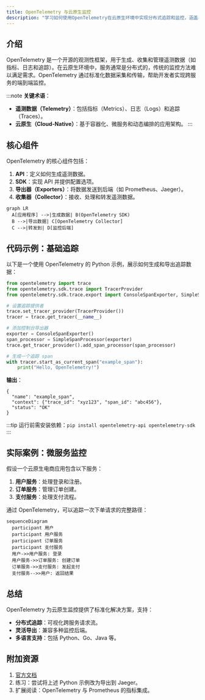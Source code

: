 ```yaml
---
title: OpenTelemetry 与云原生监控
description: "学习如何使用OpenTelemetry在云原生环境中实现分布式追踪和监控，涵盖基础概念、代码示例及实战案例。"
---
```


## 介绍

OpenTelemetry 是一个开源的观测性框架，用于生成、收集和管理遥测数据（如指标、日志和追踪）。在云原生环境中，服务通常是分布式的，传统的监控方法难以满足需求。OpenTelemetry 通过标准化数据采集和传输，帮助开发者实现跨服务的端到端监控。

:::note
**关键术语**：
- **遥测数据（Telemetry）**：包括指标（Metrics）、日志（Logs）和追踪（Traces）。
- **云原生（Cloud-Native）**：基于容器化、微服务和动态编排的应用架构。
:::

## 核心组件

OpenTelemetry 的核心组件包括：
1. **API**：定义如何生成遥测数据。
2. **SDK**：实现 API 并提供配置选项。
3. **导出器（Exporters）**：将数据发送到后端（如 Prometheus、Jaeger）。
4. **收集器（Collector）**：接收、处理和转发遥测数据。

```mermaid
graph LR
  A[应用程序] -->|生成数据| B(OpenTelemetry SDK)
  B -->|导出数据| C[OpenTelemetry Collector]
  C -->|转发到| D[监控后端]
```

## 代码示例：基础追踪

以下是一个使用 OpenTelemetry 的 Python 示例，展示如何生成和导出追踪数据：

```python
from opentelemetry import trace
from opentelemetry.sdk.trace import TracerProvider
from opentelemetry.sdk.trace.export import ConsoleSpanExporter, SimpleSpanProcessor

# 设置追踪提供者
trace.set_tracer_provider(TracerProvider())
tracer = trace.get_tracer(__name__)

# 添加控制台导出器
exporter = ConsoleSpanExporter()
span_processor = SimpleSpanProcessor(exporter)
trace.get_tracer_provider().add_span_processor(span_processor)

# 生成一个追踪 span
with tracer.start_as_current_span("example_span"):
    print("Hello, OpenTelemetry!")
```

**输出**：
```
{
  "name": "example_span",
  "context": {"trace_id": "xyz123", "span_id": "abc456"},
  "status": "OK"
}
```

:::tip
运行前需安装依赖：`pip install opentelemetry-api opentelemetry-sdk`
:::

## 实际案例：微服务监控

假设一个云原生电商应用包含以下服务：
1. **用户服务**：处理登录和注册。
2. **订单服务**：管理订单创建。
3. **支付服务**：处理支付流程。

通过 OpenTelemetry，可以追踪一次下单请求的完整路径：

```mermaid
sequenceDiagram
  participant 用户
  participant 用户服务
  participant 订单服务
  participant 支付服务
  用户->>用户服务: 登录
  用户服务->>订单服务: 创建订单
  订单服务->>支付服务: 发起支付
  支付服务-->>用户: 返回结果
```

## 总结

OpenTelemetry 为云原生监控提供了标准化解决方案，支持：
- **分布式追踪**：可视化跨服务请求流。
- **灵活导出**：兼容多种监控后端。
- **多语言支持**：包括 Python、Go、Java 等。

## 附加资源

1. [官方文档](https://opentelemetry.io/docs/)
2. 练习：尝试将上述 Python 示例改为导出到 Jaeger。
3. 扩展阅读：OpenTelemetry 与 Prometheus 的指标集成。